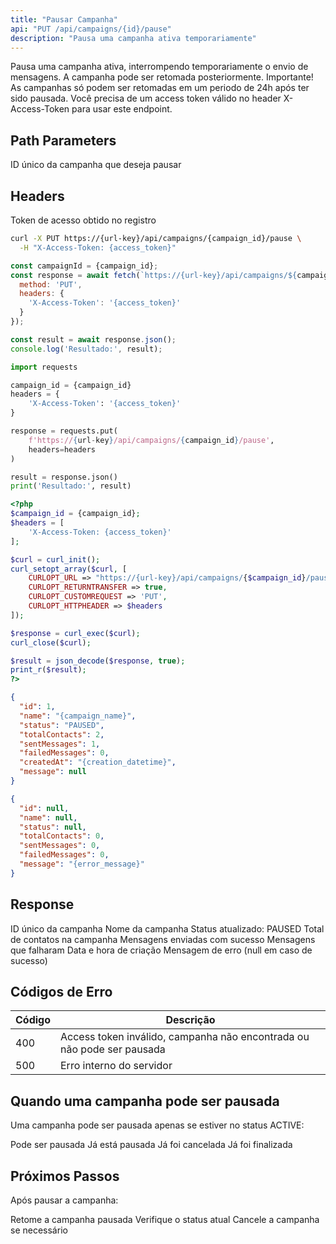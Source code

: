 ```yaml
---
title: "Pausar Campanha"
api: "PUT /api/campaigns/{id}/pause"
description: "Pausa uma campanha ativa temporariamente"
---
```


<Tip>
  Pausa uma campanha ativa, interrompendo temporariamente o envio de mensagens. A campanha pode ser retomada posteriormente.
</Tip>

<Note>
  Importante! As campanhas só podem ser retomadas em um periodo de 24h após ter sido pausada.
</Note>

<Warning>
  Você precisa de um access token válido no header X-Access-Token para usar este endpoint.
</Warning>

## Path Parameters

<ParamField path="id" type="number" required>
  ID único da campanha que deseja pausar
</ParamField>

## Headers

<ParamField header="X-Access-Token" type="string" required>
  Token de acesso obtido no registro
</ParamField>

<RequestExample>

```bash cURL
curl -X PUT https://{url-key}/api/campaigns/{campaign_id}/pause \
  -H "X-Access-Token: {access_token}"
```

```javascript JavaScript
const campaignId = {campaign_id};
const response = await fetch(`https://{url-key}/api/campaigns/${campaignId}/pause`, {
  method: 'PUT',
  headers: {
    'X-Access-Token': '{access_token}'
  }
});

const result = await response.json();
console.log('Resultado:', result);
```

```python Python
import requests

campaign_id = {campaign_id}
headers = {
    'X-Access-Token': '{access_token}'
}

response = requests.put(
    f'https://{url-key}/api/campaigns/{campaign_id}/pause',
    headers=headers
)

result = response.json()
print('Resultado:', result)
```

```php PHP
<?php
$campaign_id = {campaign_id};
$headers = [
    'X-Access-Token: {access_token}'
];

$curl = curl_init();
curl_setopt_array($curl, [
    CURLOPT_URL => "https://{url-key}/api/campaigns/{$campaign_id}/pause",
    CURLOPT_RETURNTRANSFER => true,
    CURLOPT_CUSTOMREQUEST => 'PUT',
    CURLOPT_HTTPHEADER => $headers
]);

$response = curl_exec($curl);
curl_close($curl);

$result = json_decode($response, true);
print_r($result);
?>
```

</RequestExample>

<ResponseExample>

```json Sucesso (200 OK)
{
  "id": 1,
  "name": "{campaign_name}",
  "status": "PAUSED",
  "totalContacts": 2,
  "sentMessages": 1,
  "failedMessages": 0,
  "createdAt": "{creation_datetime}",
  "message": null
}
```

```json Erro (400 Bad Request)
{
  "id": null,
  "name": null,
  "status": null,
  "totalContacts": 0,
  "sentMessages": 0,
  "failedMessages": 0,
  "message": "{error_message}"
}
```

</ResponseExample>

## Response

<ResponseField name="id" type="number">
  ID único da campanha
</ResponseField>

<ResponseField name="name" type="string">
  Nome da campanha
</ResponseField>

<ResponseField name="status" type="string">
  Status atualizado: PAUSED
</ResponseField>

<ResponseField name="totalContacts" type="number">
  Total de contatos na campanha
</ResponseField>

<ResponseField name="sentMessages" type="number">
  Mensagens enviadas com sucesso
</ResponseField>

<ResponseField name="failedMessages" type="number">
  Mensagens que falharam
</ResponseField>

<ResponseField name="createdAt" type="datetime">
  Data e hora de criação
</ResponseField>

<ResponseField name="message" type="string">
  Mensagem de erro (null em caso de sucesso)
</ResponseField>

## Códigos de Erro

| Código | Descrição |
|--------|-----------|
| 400 | Access token inválido, campanha não encontrada ou não pode ser pausada |
| 500 | Erro interno do servidor |

## Quando uma campanha pode ser pausada

Uma campanha pode ser pausada apenas se estiver no status ACTIVE:

<CardGroup cols={2}>
  <Card title="ACTIVE" icon="play" color="#16a34a">
    Pode ser pausada
  </Card>
  <Card title="PAUSED" icon="pause" color="#eab308">
    Já está pausada
  </Card>
  <Card title="CANCELLED" icon="stop" color="#dc2626">
    Já foi cancelada
  </Card>
  <Card title="COMPLETED" icon="check" color="#6366f1">
    Já foi finalizada
  </Card>
</CardGroup>

## Próximos Passos

Após pausar a campanha:

<CardGroup cols={3}>
  <Card title="Retomar Campanha" icon="play" href="/api-reference/campaigns/resume">
    Retome a campanha pausada
  </Card>
  <Card title="Consultar Status" icon="magnifying-glass" href="/api-reference/campaigns/get">
    Verifique o status atual
  </Card>
  <Card title="Cancelar Campanha" icon="stop" href="/api-reference/campaigns/cancel">
    Cancele a campanha se necessário
  </Card>
</CardGroup>